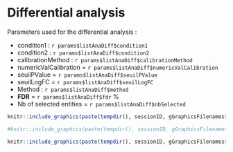 # Differential analysis

Parameters used for the differential analysis :

* condition1 : `r params$listAnaDiff$condition1` 
* condition2 : `r params$listAnaDiff$condition2`
* calibrationMethod : `r params$listAnaDiff$calibrationMethod`
* numericValCalibration = `r params$listAnaDiff$numericValCalibration`
* seuilPValue = `r params$listAnaDiff$seuilPValue`
* seuilLogFC = `r params$listAnaDiff$seuilLogFC`
* Method : `r params$listAnaDiff$method`
* __FDR__ = `r params$listAnaDiff$fdr` %
* Nb of selected entities = `r params$listAnaDiff$nbSelected`
                                                       
                                                       
                                                       
```{r fig_calibrationALL,out.width = "100%", echo=FALSE}
knitr::include_graphics(paste(tempdir(), sessionID, gGraphicsFilenames$calibrationPlotAll, sep="/"))
```

```{r fig_calibration,out.width = "50%", echo=FALSE}
#knitr::include_graphics(paste(tempdir(), sessionID, gGraphicsFilenames$calibrationPlot, sep="/"))
```



```{r fig_volcano,out.width = "100%", echo=FALSE}
knitr::include_graphics(paste(tempdir(), sessionID, gGraphicsFilenames$volcanoPlot_3, sep="/"))
```

